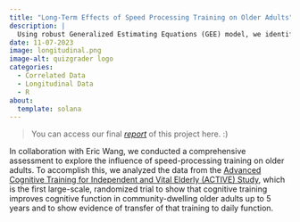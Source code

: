 ```yaml
---
title: "Long-Term Effects of Speed Processing Training on Older Adults"
description: |
  Using robust Generalized Estimating Equations (GEE) model, we identified statistically significant improvements in speed processing among adults who received  training.
date: 11-07-2023
image: longitudinal.png
image-alt: quizgrader logo
categories:
  - Correlated Data
  - Longitudinal Data 
  - R
about:
  template: solana
---
```



> You can access our final [*report*](LongitudinalReport.html) of this project here. :)

In collaboration with Eric Wang, we conducted a comprehensive assessment to explore the influence of speed-processing training on older adults. To accomplish this, we analyzed the data from the [Advanced Cognitive Training for Independent and Vital Elderly (ACTIVE) Study](https://www.ncbi.nlm.nih.gov/pmc/articles/PMC3934012/), which is the first large-scale, randomized trial to show that cognitive training improves cognitive function in community-dwelling older adults up to 5 years and to show evidence of transfer of that training to daily function. 

